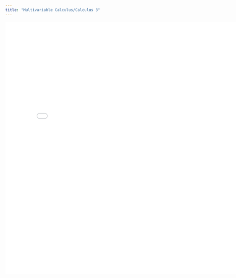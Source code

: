 ```yaml
---
title: "Multivariable Calculus/Calculus 3"
---
```


<embed src="pdf/Multivariable Calculus.pdf" width="800px" height="800px" />
